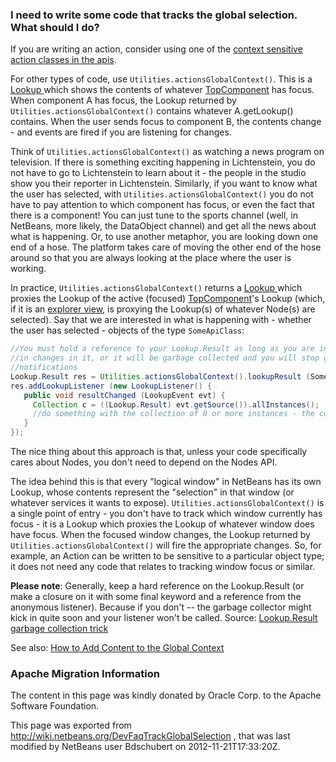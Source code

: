 <!--

    Licensed to the Apache Software Foundation (ASF) under one
    or more contributor license agreements.  See the NOTICE file
    distributed with this work for additional information
    regarding copyright ownership.  The ASF licenses this file
    to you under the Apache License, Version 2.0 (the
    "License"); you may not use this file except in compliance
    with the License.  You may obtain a copy of the License at

      http://www.apache.org/licenses/LICENSE-2.0

    Unless required by applicable law or agreed to in writing,
    software distributed under the License is distributed on an
    "AS IS" BASIS, WITHOUT WARRANTIES OR CONDITIONS OF ANY
    KIND, either express or implied.  See the License for the
    specific language governing permissions and limitations
    under the License.

-->

===I need to write some code that tracks the global selection. What should I do?===

If you are writing an action, consider using one of the 
[[DevFaqActionContextSensitive| context sensitive action classes in the apis]].

For other types of code, use <tt>Utilities.actionsGlobalContext()</tt>.  This is a [[DevFaqLookup| Lookup ]] which shows the contents of whatever [[DevFaqWindowsTopComponent| TopComponent]] has focus.  When component A has focus, the Lookup returned by <tt>Utilities.actionsGlobalContext()</tt> contains whatever A.getLookup() contains.  When the user sends focus to component B, the contents change - and events are fired if you are listening for changes.

Think of <tt>Utilities.actionsGlobalContext()</tt> as watching a news program on television.  If there is something exciting happening in Lichtenstein, you do not have to go to Lichtenstein to learn about it - the people in the studio show you their reporter in Lichtenstein.  Similarly, if you want to know what the user has selected, with <tt>Utilities.actionsGlobalContext()</tt> you do not have to pay attention to which component has focus, or even the fact that there is a component!  You can just tune to the sports channel (well, in NetBeans, more likely, the DataObject channel) and get all the news about what is happening.  Or, to use another metaphor, you are looking down one end of a hose.  The platform takes care of moving the other end of the hose around so that you are always looking at the place where the user is working.

In practice, <tt>Utilities.actionsGlobalContext()</tt> returns a [[DevFaqLookup| Lookup ]] which proxies the Lookup of the active (focused) [[DevFaqWindowsTopComponent| TopComponent]]'s Lookup (which, if it is an [[DevFaqExplorerViews|explorer view]], is proxying the Lookup(s) of whatever Node(s) are selected).  Say that we are interested in what is happening with - whether the user has selected - objects of the type <code>SomeApiClass</code>:

<source lang="java">
//You must hold a reference to your Lookup.Result as long as you are interested 
//in changes in it, or it will be garbage collected and you will stop getting 
//notifications
Lookup.Result res = Utilities.actionsGlobalContext().lookupResult (SomeApiClass.class);
res.addLookupListener (new LookupListener() {
   public void resultChanged (LookupEvent evt) {
     Collection c = ((Lookup.Result) evt.getSource()).allInstances();
     //do something with the collection of 0 or more instances - the collection has changed
   }
});
</source>

The nice thing about this approach is that, unless your code specifically cares about Nodes, you don't need to depend on the Nodes API.

The idea behind this is that every "logical window" in NetBeans has its own Lookup, whose contents represent the "selection" in that window (or whatever services it wants to expose).  <tt>Utilities.actionsGlobalContext()</tt> is a single point of entry - you don't have to track which window currently has focus - it is a Lookup which proxies the Lookup of whatever window does have focus.  When the focused window changes, the Lookup returned by <tt>Utilities.actionsGlobalContext()</tt> will fire the appropriate changes.  So, for example, an Action can be written to be sensitive to a particular object type;  it does not need any code that relates to tracking window focus or similar.

'''Please note''': Generally, keep a hard reference on the Lookup.Result (or make a closure on it with some final keyword and a reference from the anonymous listener). Because if you don't -- the garbage collector might kick in quite soon and your listener won't be called.
Source: [http://emilian-bold.blogspot.com/2006/11/netbeans-platform-lookupresult-garbage.html Lookup.Result garbage collection trick]

See also: [[DevFaqAddGlobalContext| How to Add Content to the Global Context]]

===Apache Migration Information===

The content in this page was kindly donated by Oracle Corp. to the
Apache Software Foundation.

This page was exported from http://wiki.netbeans.org/DevFaqTrackGlobalSelection , 
that was last modified by NetBeans user Bdschubert 
on 2012-11-21T17:33:20Z.

